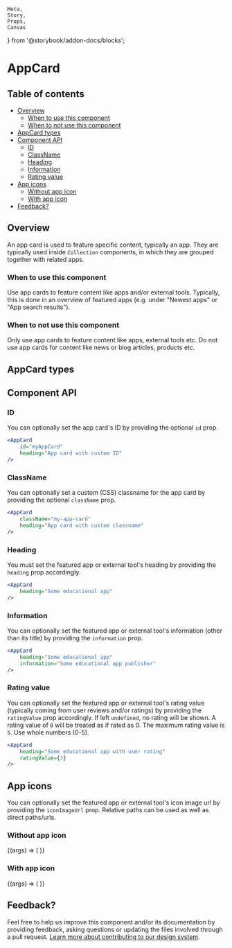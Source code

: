     Meta,
    Story,
    Props,
    Canvas
} from '@storybook/addon-docs/blocks';

<Meta
    title="Library/Components/AppCard"
    component={AppCard}
/>

# AppCard

## Table of contents

<!-- START doctoc generated TOC please keep comment here to allow auto update -->
<!-- DON'T EDIT THIS SECTION, INSTEAD RE-RUN doctoc TO UPDATE -->
<!-- (@see https://github.com/thlorenz/doctoc) -->

- [Overview](#overview)
  - [When to use this component](#when-to-use-this-component)
  - [When to not use this component](#when-to-not-use-this-component)
- [AppCard types](#appcard-types)
- [Component API](#component-api)
  - [ID](#id)
  - [ClassName](#classname)
  - [Heading](#heading)
  - [Information](#information)
  - [Rating value](#rating-value)
- [App icons](#app-icons)
  - [Without app icon](#without-app-icon)
  - [With app icon](#with-app-icon)
- [Feedback?](#feedback)

<!-- END doctoc generated TOC please keep comment here to allow auto update -->

## Overview

An app card is used to feature specific content, typically an app. They are typically used inside `Collection` components, in which they are grouped together with related apps.

### When to use this component

Use app cards to feature content like apps and/or external tools. Typically, this is done in an overview of featured apps (e.g. under "Newest apps" or "App search results").

### When to not use this component

Only use app cards to feature content like apps, external tools etc. Do not use app cards for content like news or blog articles, products etc.

## AppCard types

<Canvas>
    <Story name="All app cards">
        <Collection variant="oneHalf">
            <AppCard
                heading="An app without icon"
                information="Some app publisher"
                ratingValue={3}
            />
            <AppCard
                heading="An app with an icon"
                information="Some app publisher"
                iconImageUrl={exampleImageFile}
                ratingValue={3}
            />
        </Collection>
    </Story>
</Canvas>

## Component API

<Props />

### ID

You can optionally set the app card's ID by providing the optional `id` prop.

```jsx
<AppCard
    id="myAppCard"
    heading="App card with custom ID"
/>
```

### ClassName

You can optionally set a custom (CSS) classname for the app card by providing the optional `className` prop.

```jsx
<AppCard
    className="my-app-card"
    heading="App card with custom classname"
/>
```

### Heading

You must set the featured app or external tool's heading by providing the `heading` prop accordingly.

```jsx
<AppCard
    heading="Some educational app"
/>
```

### Information

You can optionally set the featured app or external tool's information (other than its title) by providing the `information` prop.

```jsx
<AppCard
    heading="Some educational app"
    information="Some educational app publisher"
/>
```

### Rating value

You can optionally set the featured app or external tool's rating value (typically coming from user reviews and/or ratings) by providing the `ratingValue` prop accordingly. If left `undefined`, no rating will be shown. A rating value of `0` will be treated as if rated as 0. The maximum rating value is `5`. Use whole numbers (0-5).

<AppCard
    heading="Some educational app with user rating"
    ratingValue={3}
/>

```jsx
<AppCard
    heading="Some educational app with user rating"
    ratingValue={3}
/>
```

## App icons

You can optionally set the featured app or external tool's icon image url by providing the `iconImageUrl` prop. Relative paths can be used as well as direct paths/urls.

### Without app icon

<Canvas>
    <Story
        name="Without icon"
        args={{
            heading: 'Some educational app',
            information: 'Some educational app publisher',
            ratingValue: 3,
        }}
    >
        {(args) => (
            <AppCard {...args} />
        )}
    </Story>
</Canvas>

### With app icon

<Canvas>
    <Story
        name="With icon"
        args={{
            heading: 'Some educational app',
            information: 'Some educational app publisher',
            iconImageUrl: exampleImageFile,
            ratingValue: 3,
        }}
    >
        {(args) => (
            <AppCard {...args} />
        )}
    </Story>
</Canvas>

## Feedback?

Feel free to help us improve this component and/or its documentation by providing feedback, asking questions or updating the files involved through a pull request. [Learn more about contributing to our design system](?path=/docs/how-to-contribute--page).
